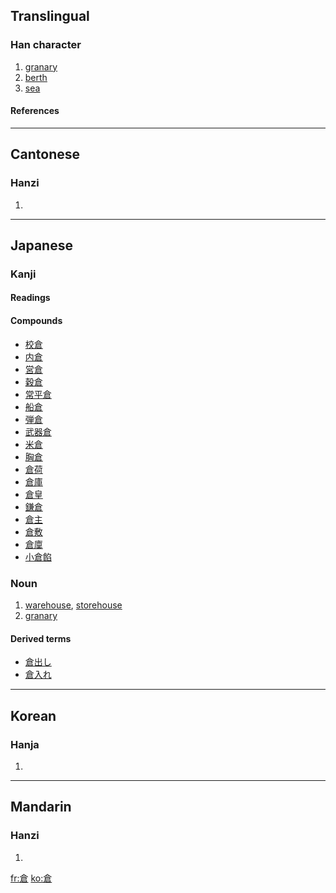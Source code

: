 {{see|仓}}

==Translingual==
===Han character===
{{Han char|rn=9|rad=人|as=08|sn=10|four=8060<sub>7</sub>|canj=人戈日口 (OIAR)}}
# [[granary]]
# [[berth]]
# [[sea]]
====References====
{{Han ref|kx=0107.140|dkj=00756|dj=0227.220|hdz=10169.150|uh=5009|ud=20489|bh=ADDC|bd=44508}}
----
==Cantonese==
===Hanzi===
{{yue-hanzi|jyut=|y=chong1}}
# {{defn|Cantonese}}
----
==Japanese==
===Kanji===
{{ja-kanji|grade=4|rs=人08}}
====Readings====
{{ja-readings|on=[[そう]] ([[sō]])|kun=[[くら]] ([[kura]])}}
====Compounds====
* [[校倉]]
* [[内倉]]
* [[営倉]]
* [[穀倉]]
* [[常平倉]]
* [[船倉]]
* [[弾倉]]
* [[武器倉]]
* [[米倉]]
* [[胸倉]]
* [[倉荷]]
* [[倉庫]]
* [[倉皇]]
* [[鎌倉]]
* [[倉主]]
* [[倉敷]]
* [[倉廩]]
* [[小倉餡]]
===Noun===

{{ja-noun|k|hira=くら|rom=kura}}
# [[warehouse]], [[storehouse]]
# [[granary]]

====Derived terms====
* [[倉出し]]
* [[倉入れ]]

----
==Korean==
===Hanja===
{{ko-hanja|hangeul=창|rv=chang|mr=ch'ang}}
# {{defn|Korean}}
----
==Mandarin==
===Hanzi===
{{cmn-hanzi|sim=仓|pin=[[cāng]] ([[cang1]]), [[gě]] ([[ge3]])|wg=ts'ang<sup>1</sup>, ko<sup>3</sup>}}
# {{defn|Mandarin}}

[[fr:倉]]
[[ko:倉]]